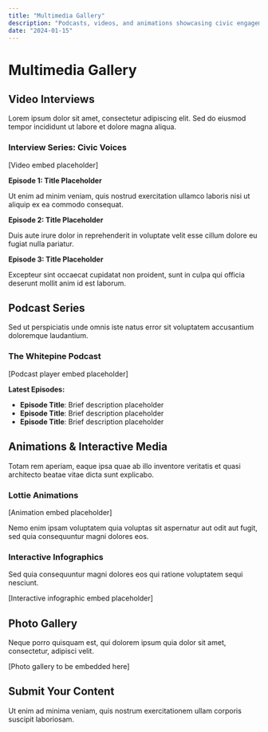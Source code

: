 ```yaml
---
title: "Multimedia Gallery"
description: "Podcasts, videos, and animations showcasing civic engagement"
date: "2024-01-15"
---
```


# Multimedia Gallery

## Video Interviews

Lorem ipsum dolor sit amet, consectetur adipiscing elit. Sed do eiusmod tempor incididunt ut labore et dolore magna aliqua.

### Interview Series: Civic Voices

[Video embed placeholder]

**Episode 1: Title Placeholder**

Ut enim ad minim veniam, quis nostrud exercitation ullamco laboris nisi ut aliquip ex ea commodo consequat.

**Episode 2: Title Placeholder**

Duis aute irure dolor in reprehenderit in voluptate velit esse cillum dolore eu fugiat nulla pariatur.

**Episode 3: Title Placeholder**

Excepteur sint occaecat cupidatat non proident, sunt in culpa qui officia deserunt mollit anim id est laborum.

## Podcast Series

Sed ut perspiciatis unde omnis iste natus error sit voluptatem accusantium doloremque laudantium.

### The Whitepine Podcast

[Podcast player embed placeholder]

**Latest Episodes:**

- **Episode Title**: Brief description placeholder
- **Episode Title**: Brief description placeholder
- **Episode Title**: Brief description placeholder

## Animations & Interactive Media

Totam rem aperiam, eaque ipsa quae ab illo inventore veritatis et quasi architecto beatae vitae dicta sunt explicabo.

### Lottie Animations

[Animation embed placeholder]

Nemo enim ipsam voluptatem quia voluptas sit aspernatur aut odit aut fugit, sed quia consequuntur magni dolores eos.

### Interactive Infographics

Sed quia consequuntur magni dolores eos qui ratione voluptatem sequi nesciunt.

[Interactive infographic embed placeholder]

## Photo Gallery

Neque porro quisquam est, qui dolorem ipsum quia dolor sit amet, consectetur, adipisci velit.

[Photo gallery to be embedded here]

## Submit Your Content

Ut enim ad minima veniam, quis nostrum exercitationem ullam corporis suscipit laboriosam.

